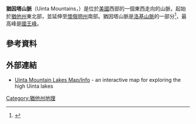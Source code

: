 {{Infobox mountain range
| name = 猶因塔山脈
| photo = Kings Peak with Henry's Fork Basin.jpg
| photo_caption =
| country = {{美國}}
| state = [[猶他州|猶他州]] | state1 = [[懷俄明州|懷俄明州]]
| parent = [[洛基山脈|洛基山脈]]
| highest = [[國王峰|國王峰]]
| elevation = {{convert|4125|m|ft|0}}
| lat_d = 40.776111
| lat_m = -110.372778
| period = [[前寒武紀|前寒武紀]]
| geology = 石英岩、頁岩與板岩
| area_mi2 =
| length_mi =
| length_orientation =
| width_mi =
| width_orientation =
| map =
| map_caption =
| orogeny =
}}

'''猶因塔山脈'''（Uinta Mountains，{{IPAc-en|juː|ˈ|ɪ|n|t|ə}}）是位於[[美國|美國]]西部的一個東西走向的山脈，起始於[[猶他州|猶他州]]東北部，並延伸至[[懷俄明州|懷俄明州]]南部。猶因塔山脈是[[洛基山脈|洛基山脈]]的一部分<ref>{{cite web |url=http://www.peakbagger.com/peak.aspx?pid=5507 |title=Kings Peak, Utah |accessdate=2008-02-23 |publisher=Peakbagger.com |archive-date=2021-04-14 |archive-url=https://web.archive.org/web/20210414024632/https://www.peakbagger.com/peak.aspx?pid=5507 |dead-url=no }}</ref>，最高峰是[[國王峰|國王峰]]。
==參考資料==
{{reflist}}
==外部連結==
{{commons category|Uinta Mountains}}
* [http://www.utahfishinginfo.com/utahlakes/uintas/ Uinta Mountain Lakes Map/Info] {{Wayback|url=http://www.utahfishinginfo.com/utahlakes/uintas/ |date=20201026065727 }} - an interactive map for exploring the high Uinta lakes
[[Category:猶他州地理|Category:猶他州地理]]